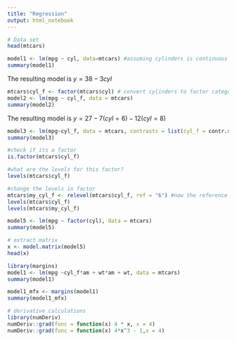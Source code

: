 ```yaml
---
title: "Regression"
output: html_notebook
---
```


```r
# Data set
head(mtcars)
```

```r
model1 <- lm(mpg ~ cyl, data=mtcars) #assuming cylinders is continuous
summary(model1)
```

The resulting model is $y = 38 - 3cyl$

```r
mtcars$cyl_f <- factor(mtcars$cyl) # convert cylinders to factor categorical
model2 <- lm(mpg ~ cyl_f, data = mtcars)
summary(model2)
```

The resulting model is $y = 27 - 7(cyl=6) - 12(cyl=8)$

```r
model3 <- lm(mpg~cyl_f, data = mtcars, contrasts = list(cyl_f = contr.sum)) # compare to overall average
summary(model3)
```

```r
#check if its a factor
is.factor(mtcars$cyl_f)

#what are the levels for this factor?
levels(mtcars$cyl_f)

#change the levels in factor
mtcars$my_cyl_f <- relevel(mtcars$cyl_f, ref = "6") #now the reference is 6 instead of 4
levels(mtcars$cyl_f)
levels(mtcars$my_cyl_f)
```

```r
model5 <- lm(mpg ~ factor(cyl), data = mtcars)
summary(model5)

# extract matrix
x <- model.matrix(model5)
head(x)
```

```r
library(margins)
model1 <- lm(mpg ~cyl_f*am + wt*am + wt, data = mtcars)
summary(model1)
```

```r
model1_mfx <- margins(model1)
summary(model1_mfx)
```


```r
# derivative calculations
library(numDeriv)
numDeriv::grad(func = function(x) 4 * x, x = 4)
numDeriv::grad(func = function(x) 4*x^3 - 1,x = 4)
```

